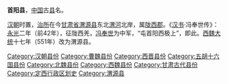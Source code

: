 '''首阳县'''，[[中国|中国]]古[[县|县]]名。

[[汉朝|汉朝]]时置，[[治所|治所]]在今[[甘肃省|甘肃省]][[渭源县|渭源县]]东北[[渭河|渭河]]北岸，属[[陇西郡|陇西郡]]。《[[汉书|汉书]]·冯奉世传》：[[永光_(西汉)|永光]]二年（前42年），征陇西羌，[[冯奉世|冯奉世]]为中军，“屯首阳西极上”，即此。[[西魏|西魏]][[大统_(西魏)|大统]]十七年（551年）改为渭源县。

{{甘肃行政区划小作品}}
{{DEFAULTSORT:S}}
[[Category:汉朝县份|Category:汉朝县份]]
[[Category:曹魏县份|Category:曹魏县份]]
[[Category:西晋县份|Category:西晋县份]]
[[Category:五胡十六国县份|Category:五胡十六国县份]]
[[Category:北魏县份|Category:北魏县份]]
[[Category:西魏县份|Category:西魏县份]]
[[Category:甘肃古代县份|Category:甘肃古代县份]]
[[Category:定西行政区划史|Category:定西行政区划史]]
[[Category:渭源县|Category:渭源县]]